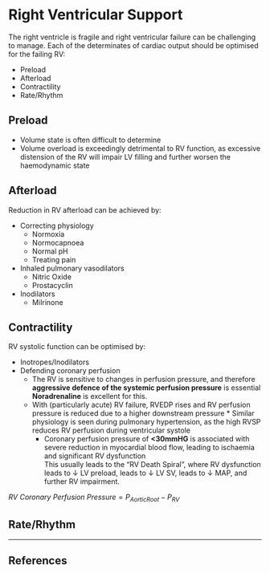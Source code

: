 # Right Ventricular Support

The right ventricle is fragile and right ventricular failure can be challenging to manage. Each of the determinates of cardiac output should be optimised for the failing RV:

* Preload
* Afterload
* Contractility
* Rate/Rhythm

## Preload

* Volume state is often difficult to determine
* Volume overload is exceedingly detrimental to RV function, as excessive distension of the RV will impair LV filling and further worsen the haemodynamic state

## Afterload

Reduction in RV afterload can be achieved by:

* Correcting physiology
	* Normoxia
	* Normocapnoea
	* Normal pH
	* Treating pain
* Inhaled pulmonary vasodilators
	* Nitric Oxide
	* Prostacyclin
* Inodilators
	* Milrinone

## Contractility

RV systolic function can be optimised by:

* Inotropes/Inodilators
* Defending coronary perfusion
	* The RV is sensitive to changes in perfusion pressure, and therefore **aggressive defence of the systemic perfusion pressure** is essential\
	**Noradrenaline** is excellent for this.
	* With (particularly acute) RV failure, RVEDP rises and RV perfusion pressure is reduced due to a higher downstream pressure
			* Similar physiology is seen during pulmonary hypertension, as the high RVSP reduces RV perfusion during ventricular systole
		* Coronary perfusion pressure of **<30mmHG** is associated with severe reduction in myocardial blood flow, leading to ischaemia and significant RV dysfunction\
		This usually leads to the "RV Death Spiral", where RV dysfunction leads to ↓ LV preload, leads to ↓ LV SV, leads to ↓ MAP, and further RV impairment.

:::column-margin
$RV \ Coronary \ Perfusion \ Pressure = P_{Aortic Root} - P_{RV}$
:::

## Rate/Rhythm

		
		
---

## References
	